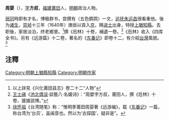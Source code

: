 '''周婴'''（{{bd|?||?|}}），[[表字|字]]'''方叔'''，[[福建|福建]][[莆田|莆田]]人，[[明朝|明朝]]政治人物。

[[弱冠|弱冠]]時即有才名，博极群书，尝撰有〈五色鹦鹉〉一文，[[巡抚|巡抚]][[朱运昌|朱运昌]]很看重他。後为[[诸生|诸生]]，[[崇祯|崇祯]]十三年（1640年）庚辰以貢入[[京師|京]]，赐[[进士|进士]]出身，特授[[上猶|上猶]][[知縣|知縣]]。去职後，家居淡泊，终老鄉里。<ref>以上詳見《兴化莆田县志》卷二十二“人物”</ref>撰《卮林》十卷，補遺一卷。<ref>[[王士禛|王士禛]]《[[池北偶谈|池北偶谈]]·談藝八·名媛诗》：“周嬰字方叔，莆田人，撰《卮林》十卷，援據該博。”</ref>《卮林》收入《四库全书》。另有《远游篇》十二卷，著名的《[[东番记|东番记]]》即卷十二，有介紹[[台灣|台灣]]風貌。<ref>[[徐怀祖|徐怀祖]]《台湾随笔》称：“惟明季莆田周婴著《远游编》，载《[[东番记|东番记]]》一篇，称台湾为‘台员’，盖闽音也。然以为‘古探国’，疑非是”。</ref>

==注釋==
{{reflist|2}}
{{崇禎十三年庚辰科賜特用出身金榜}}
[[Category:明朝上猶縣知縣|Category:明朝上猶縣知縣]]
[[Category:明朝作家|Category:明朝作家]]